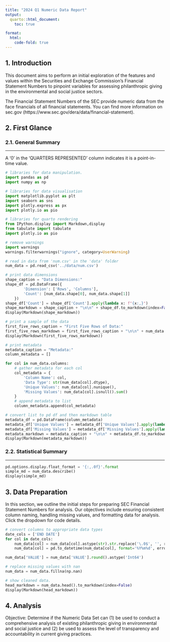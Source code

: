 ```yaml
---
title: "2024 Q1 Numeric Data Report"
output:
  quarto::html_document:
    toc: true

format:
  html:
    code-fold: true
---
```


## 1. Introduction

This document aims to perform an initial exploration of the features and values within the Securities and Exchange Commission's Financial Statement Numbers to pinpoint variables for assessing philanthropic giving in the environmental and social justice sectors.

The Financial Statement Numbers of the SEC provide numeric data from the face financials of all financial statements. You can find more information on sec.gov (https://www.sec.gov/dera/data/financial-statement).

## 2. First Glance

### 2.1. General Summary

------------------------------------------------------------------------

::: callout-note
A '0' in the 'QUARTERS REPRESENTED' column indicates it is a point-in-time value.
:::

```python
# libraries for data manipulation.
import pandas as pd
import numpy as np

# libraries for data visualisation
import matplotlib.pyplot as plt
import seaborn as sns
import plotly.express as px
import plotly.io as pio

# libraries for quarto rendering
from IPython.display import Markdown,display
from tabulate import tabulate
import plotly.io as pio

# remove warnings
import warnings
warnings.filterwarnings("ignore", category=UserWarning)

# read in data from 'num.csv' in the 'data' folder
num_data = pd.read_csv('../data/num.csv')

# print data dimensions
shape_caption = "Data Dimensions:"
shape_df = pd.DataFrame({
        'Dimension': ['Rows', 'Columns'],
        'Count': [num_data.shape[0], num_data.shape[1]]
    })
shape_df['Count'] = shape_df['Count'].apply(lambda x: f"{x:,}")
shape_markdown = shape_caption + "\n\n" + shape_df.to_markdown(index=False)
display(Markdown(shape_markdown))

# print a sample of the data
first_five_rows_caption = "First Five Rows of Data:"
first_five_rows_markdown = first_five_rows_caption + "\n\n" + num_data.head().to_markdown(index=False)
display(Markdown(first_five_rows_markdown))

# print metadata
metadata_caption = "Metadata:"
column_metadata = []

for col in num_data.columns:
    # gather metadata for each col
    col_metadata = {
        'Column Name': col,
        'Data Type': str(num_data[col].dtype),
        'Unique Values': num_data[col].nunique(),
        'Missing Values': num_data[col].isnull().sum()
    }
    # append metadata to list
    column_metadata.append(col_metadata)

# convert list to pd df and then markdown table
metadata_df = pd.DataFrame(column_metadata)
metadata_df['Unique Values'] = metadata_df['Unique Values'].apply(lambda x: f"{x:,}")
metadata_df['Missing Values'] = metadata_df['Missing Values'].apply(lambda x: f"{x:,}")
metadata_markdown = metadata_caption + "\n\n" + metadata_df.to_markdown(index=False)
display(Markdown(metadata_markdown))

```

### 2.2. Statistical Summary

------------------------------------------------------------------------

```python
pd.options.display.float_format = '{:,.0f}'.format
simple_md = num_data.describe()
display(simple_md)
```

## 3. Data Preparation

In this section, we outline the initial steps for preparing SEC Financial Statement Numbers for analysis. Our objectives include ensuring consistent column naming, handling missing values, and formatting data for analysis. Click the dropdown for code details.

```python
# convert columns to appropriate data types
date_cols = ['END DATE']
for col in date_cols:
    num_data[col] = num_data[col].astype(str).str.replace('\.0$', '', regex=True)
    num_data[col] = pd.to_datetime(num_data[col], format='%Y%m%d', errors='coerce').dt.date

num_data['VALUE'] = num_data['VALUE'].round().astype('Int64')

# replace missing values with nan
num_data = num_data.fillna(np.nan)

# show cleaned data.
head_markdown = num_data.head().to_markdown(index=False)
display(Markdown(head_markdown))

```

## 4. Analysis

Objective: Determine if the Numeric Data Set can (1) be used to conduct a comprehensive analysis of existing philanthropic giving in environmental and social justice and (2) be used to assess the level of transparency and accountability in current giving practices.
